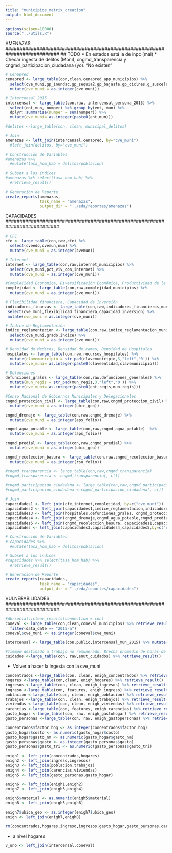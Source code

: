 ```yaml
---
title: "municipios_matrix_creation"
output: html_document
---
```


```r
options(scipen=10000)
source("../utils.R")
```

###########################################################################
AMENAZAS
###########################################################################
## TODO
* En estados está la de inpc (mal)
* Checar ingesta de delitos (Moni), cngmd_transparencia y cngmd_participacion_ciudadana (yo). "No existen"

```r
# Cenapred 
cenapred <- large_table(con,clean,cenapred_app_municipios) %>%
  select(cve_muni,gp_inundac,gp_sequia2,gp_bajaste,gp_ciclnes,g_suscelad,gp_sismico,gp_tsunami) %>%  
  mutate(cve_muni = as.integer(cve_muni))

# Intercensal 2015
intercensal <- large_table(con,raw, intercensal_persona_2015) %>%
  select(ent,mun, numper) %>% group_by(ent, mun) %>%
  dplyr::summarise(numper = sum(numper)) %>%
  mutate(cve_muni= as.integer(paste0(ent,mun)))

#delitos <-large_table(con, clean, municipal_delitos) 

# Join
amenazas <- left_join(intercensal,cenapred, by="cve_muni")
  #left_join(delitos, by="cve_muni")

# Construcción de Variables
#amenazas %>% 
  #mutate(tasa_hom_hab = delitos/poblacion)

# Subset a los índices
#amenazas %>% select(tasa_hom_hab) %>% 
  #retrieve_result()

# Generación de Reporte
create_reports(amenazas, 
               task_name = "amenazas", 
               output_dir = "../eda/reportes/amenazas")
```



###########################################################################
CAPACIDADES
###########################################################################

```r
# CFE 
cfe <- large_table(con,raw,cfe) %>% 
  select(cveedo,cvemun,num) %>% 
  mutate(cve_muni = as.integer(cvemun))

# Internet
internet <- large_table(con,raw,internet_municipios) %>% 
  select(cve_muni,pct_viv_con_internet) %>% 
  mutate(cve_muni = as.integer(cve_muni))

#Complejidad Economica, Diversificación Económica, Productividad de la tierra
complejidad <- large_table(con,raw,complejidad_municipios) %>% 
  mutate(cve_muni = as.integer(cve_muni))

# Flexibilidad financiera, Capacidad de Inversión
indicadores_finanzas <- large_table(con,raw,indicadores_financieros_municipios) %>%
 select(cve_muni,flexibilidad_financiera,capacidad_inversion) %>%
 mutate(cve_muni = as.integer(cve_muni))

# Índice de Reglamentación
indice_reglamentacion <- large_table(con,raw,indice_reglamentacion_municipios) %>%
  select(cve_muni,grado,indice) %>%
  mutate(cve_muni = as.integer(cve_muni))

# Densidad de Medicos, Densidad de camas, Densidad de Hospitales
hospitales <- large_table(con,raw,recursos_hospitales) %>% 
  mutate(clavemunicipio = str_pad(clavemunicipio,3,"left",'0')) %>% 
  mutate(cve_muni= as.integer(paste0(claveentidad,clavemunicipio)))

# Defunciones
defunciones_grales <- large_table(con,raw,defunciones_generales) %>% 
  mutate(mun_regis = str_pad(mun_regis,3,"left",'0')) %>% 
  mutate(cve_muni= as.integer(paste0(ent_regis,mun_regis)))

#Censo Nacional de Gobiernos Municipales y Delegacionales
cngmd_proteccion_civil <- large_table(con,raw,cngmd_proteccion_civil) %>%
  mutate(cve_muni = as.integer(ubic_geo))

cngmd_drenaje <- large_table(con,raw,cngmd_drenaje) %>%
  mutate(cve_muni = as.integer(aps_folio))

cngmd_agua_potable <- large_table(con,raw,cngmd_agua_potable)  %>%
  mutate(cve_muni = as.integer(aps_folio))

cngmd_predial <- large_table(con,raw,cngmd_predial) %>%
  mutate(cve_muni = as.integer(ubic_geo))

cngmd_recoleccion_basura <- large_table(con,raw,cngmd_recoleccion_basura) %>%
  mutate(cve_muni = as.integer(rsu_folio))

#cngmd_transparencia <- large_table(con,raw,cngmd_transparencia)
#cngmd_transparencia <- cngmd_transparencia[,-c()]

#cngmd_participacion_ciudadana <- large_table(con,raw,cngmd_participacion_ciudadana) %>% retrieve_result()
#cngmd_participacion_ciudadana <-cngmd_participacion_ciudadana[,-c()]

# Join
capacidades1 <- left_join(cfe,internet,complejidad, by=c("cve_muni"))
capacidades2 <- left_join(capacidades1,indice_reglamentacion,indicadores_finanzas, by=c("cve_muni"))
capacidades3 <- left_join(hospitales,defunciones_grales, cngmd_proteccion_civil, by=c("cve_muni"))
capacidades4 <- left_join(cngmd_drenaje,cngmd_agua_potable,cngmd_predial, by=c("cve_muni"))
capacidades5 <- left_join(cngmd_recoleccion_basura, capacidades1,capacidades2,by=c("cve_muni"))
capacidades <- left_join(capacidades3,capacidades4,capacidades5,by=c("cve_muni"))

# Construcción de Variables
# capacidades %>% 
  #mutate(tasa_hom_hab = delitos/poblacion)

# Subset a los índices
#capacidades %>% select(tasa_hom_hab) %>% 
  #retrieve_result()

# Generación de Reporte
create_reports(capacidades, 
               task_name = "capacidades", 
               output_dir = "../eda/reportes/capacidades")
```

###########################################################################
VULNERABILIDADES
###########################################################################

```r
#dbrsocial::clear_results(connection = con)
coneval <- large_table(con,clean,coneval_municipios) %>% retrieve_result() %>%
  filter(data_date == "2015-a")
coneval$cve_muni <- as.integer(coneval$cve_muni)
```

```r
intercensal <- large_table(con,public,intercensal_mun_2015) %>% mutate(cve_muni= as.integer(paste0(ent,mun))) %>% retrieve_result()
```

```r
#Tiempo destinado a trabajo no remunerado, Brecha promedio de horas de trabajo de cuidados
cuidados <-large_table(con, raw,enut_cuidados) %>% retrieve_result()
```
* Volver a hacer la ingesta con la cve_muni

```r
concentrados <-large_table(con, clean, enigh_concentrados) %>% retrieve_result()
hogares <-large_table(con,clean, enigh_hogares) %>% retrieve_result()
ingresos <-large_table(con, clean, enigh_ingresos) %>% retrieve_result()
ingreso <-large_table(con, features, enigh_ingreso) %>% retrieve_result()
poblacion <-large_table(con, clean, enigh_poblacion) %>% retrieve_result()
trabajos <-large_table(con, clean, enigh_trabajos) %>% retrieve_result()
viviendas <-large_table(con, clean, enigh_viviendas) %>% retrieve_result()
carencias <-large_table(con, features, enigh_carencias) %>% retrieve_result()
gasto_hogar <-large_table(con, raw, enigh_gastohogar) %>% retrieve_result()
gasto_personas <-large_table(con, raw, enigh_gastopersonas) %>% retrieve_result()

concentrados$factor_hog <- as.integer(concentrados$factor_hog)
gasto_hogar$costo <- as.numeric(gasto_hogar$costo)
gasto_hogar$gasto_nm <- as.numeric(gasto_hogar$gasto_nm)
gasto_personas$gasto <- as.integer(gasto_personas$gasto)
gasto_personas$gasto_tri <- as.numeric(gasto_personas$gasto_tri)

enigh1 <- left_join(concentrados,hogares) 
enigh2 <- left_join(ingreso,ingresos) 
enigh3 <- left_join(poblacion,trabajos) 
enigh4 <- left_join(carencias,viviendas) 
enigh5 <- left_join(gasto_personas,gasto_hogar) 

enigh6 <- left_join(enigh1,enigh2)
enigh7 <- left_join(enigh3,enigh4)

enigh5$material <- as.numeric(enigh5$material)
enigh8 <- left_join(enigh5,enigh6)

enigh7$ubica_geo <- as.integer(enigh7$ubica_geo)
enigh <- left_join(enigh7,enigh8)

rm(concentrados,hogares,ingreso,ingresos,gasto_hogar,gasto_personas,carencias,viviendas,trabajos,poblacion,enigh1,enigh2,enigh3,enigh4,enigh5,enigh6,enigh7,enigh8)
```
* a nivel hogares

```r
v_uno <- left_join(intercensal,coneval)
```